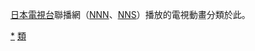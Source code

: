 {{Catnav|頁面分類|...|电视剧|動畫影集|日本電視動畫}}
{{Catnav|頁面分類|...|电视节目|日本电视节目|日本電視動畫}}
{{Catnav|頁面分類|...|各國電視台|日本電視台|日本電視台 (電視台)}}
{{Catnav|頁面分類|...|日本電視|日本電視台|日本電視台 (電視台)}}
{{Catnav|頁面分類|...|日本電視|日本电视节目|日本電視動畫}}

[[日本電視台|日本電視台]]聯播網（[[日本新聞網_(日本電視台)|NNN]]、[[日本電視網協議會|NNS]]）播放的電視動畫分類於此。

[[Category:日本電視動畫|*]]
[[Category:日本電視台節目|類]]